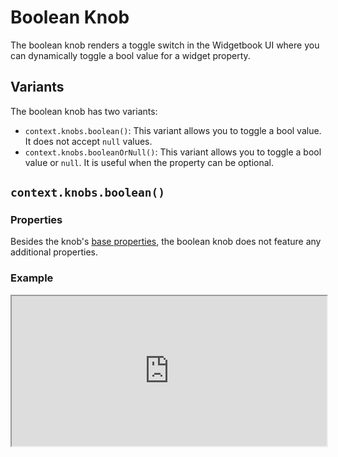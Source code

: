 # Boolean Knob

The boolean knob renders a toggle switch in the Widgetbook UI where you can dynamically toggle a bool value for a widget property. 

## Variants

The boolean knob has two variants:
- `context.knobs.boolean()`: This variant allows you to toggle a bool value. It does not accept `null` values.
- `context.knobs.booleanOrNull()`: This variant allows you to toggle a bool value or `null`. It is useful when the property can be optional.

## `context.knobs.boolean()`
### Properties

Besides the knob's [base properties](/knobs/overview#properties), the boolean knob does not feature any additional properties.

### Example

<iframe 
  src="https://preview.widgetbook.io/#/?path=knobpreview/bool-knob&panels=knobs" 
  width="100%"
  height="240px"
/>

### Usage

To use a boolean knob, call the `context.knobs.boolean()` method.

```dart title="Example: Boolean Knob"
import 'package:flutter/material.dart';
import 'package:widgetbook/widgetbook.dart';
import 'package:widgetbook_annotation/widgetbook_annotation.dart';

@UseCase(type: Checkbox, name: 'Duo state')
Widget buildCheckboxUseCase(BuildContext context) {
  return Checkbox(
    value: context.knobs.boolean(label: 'value'), // [!code highlight]
    onChanged: (value) {},
  );
}
```

## `context.knobs.booleanOrNull()` 

### Properties

Besides the knob's [base properties](/knobs/overview#properties), the nullable boolean knob does not feature any additional properties.

### Example

<iframe 
  src="https://preview.widgetbook.io/#/?path=knobpreview/bool-nullable-knob&panels=knobs" 
  width="100%"
  height="240px"
/>

### Usage

To use the nullable boolean knob, call the `context.knobs.booleanOrNull()` method.

```dart title="Example: Nullable Boolean Knob"
import 'package:flutter/material.dart';
import 'package:widgetbook/widgetbook.dart';
import 'package:widgetbook_annotation/widgetbook_annotation.dart';

@UseCase(type: Checkbox, name: 'Tristate')
Widget buildCheckboxUseCase(BuildContext context) {
  return Checkbox(
    value: context.knobs.booleanOrNull(label: 'value'), // [!code highlight]
    tristate: true,
    onChanged: (value) {},
  );
}
```

## Multi-snapshot Support

Multi-snapshot support allows you to generate multiple screenshots of a single use case with varying values using [KnobsConfigs](/cloud/snapshots/multi-snapshot#multi-snapshot-for-knobs) and [AddonsConfigs](/cloud/snapshots/multi-snapshot#multi-snapshot-for-addons).

### Regular Boolean Knob

```dart title="Example: BooleanKnobConfig"
import 'package:flutter/material.dart';
import 'package:widgetbook/widgetbook.dart';
import 'package:widgetbook_annotation/widgetbook_annotation.dart';

@UseCase(
  type: Checkbox,
  name: 'Duo state',
  cloudKnobsConfigs: { // [!code highlight]
    'Checked': [BooleanKnobConfig('value', true)], // [!code highlight]
    'Unchecked': [BooleanKnobConfig('value', false)], // [!code highlight]
  }, // [!code highlight]
)
Widget buildCheckboxUseCase(BuildContext context) {
  return Checkbox(
    value: context.knobs.boolean(label: 'value'),
    onChanged: (value) {},
  );
}
```

### Nullable Bool Knob

```dart title="Example: NullKnobConfig"
import 'package:flutter/material.dart';
import 'package:widgetbook/widgetbook.dart';
import 'package:widgetbook_annotation/widgetbook_annotation.dart';

@UseCase(
  type: Checkbox,
  name: 'Tristate',
  cloudKnobsConfigs: { // [!code highlight]
    'Mixed': [NullKnobConfig('value')], // [!code highlight]
    'Checked': [BooleanKnobConfig('value', true)], // [!code highlight]
    'Unchecked': [BooleanKnobConfig('value', false)], // [!code highlight]
  }, // [!code highlight]
)
Widget buildCheckboxUseCase(BuildContext context) {
  return Checkbox(
    value: context.knobs.booleanOrNull(label: 'value'),
    onChanged: (value) {},
  );
}
```
